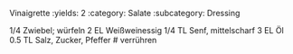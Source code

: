 Vinaigrette
:yields: 2
:category: Salate
:subcategory: Dressing

1/4 Zwiebel; würfeln
2 EL Weißweinessig
1/4 TL Senf, mittelscharf
3 EL Öl
0.5 TL Salz, Zucker, Pfeffer
# verrühren